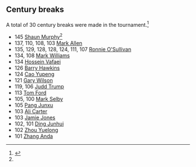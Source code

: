 ==Century breaks==
A total of 30 century breaks were made in the tournament.<ref name="WST_Live_Scores">{{cite web |title=World Snooker – Live Scores |url=https://www.wst.tv/matches |publisher=[[World Snooker Tour]] |access-date=16 January 2024}}</ref>
{{div col}}
* 145 {{ndash}} [[Shaun Murphy]]<ref name="Murphy_145" />
* 137, 110, 108, 103 {{ndash}} [[Mark Allen (snooker player)|Mark Allen]]
* 135, 129, 128, 128, 124, 111, 107 {{ndash}} [[Ronnie O'Sullivan]]
* 134, 108 {{ndash}} [[Mark Williams (snooker player)|Mark Williams]]
* 134 {{ndash}} [[Hossein Vafaei]]
* 126 {{ndash}} [[Barry Hawkins]]
* 124 {{ndash}} [[Cao Yupeng]]
* 121 {{ndash}} [[Gary Wilson (snooker player)|Gary Wilson]]
* 119, 106 {{ndash}} [[Judd Trump]]
* 113 {{ndash}} [[Tom Ford (snooker player)|Tom Ford]]
* 105, 100 {{ndash}} [[Mark Selby]]
* 105 {{ndash}} [[Pang Junxu]]
* 103 {{ndash}} [[Ali Carter]]
* 103 {{ndash}} [[Jamie Jones (snooker player)|Jamie Jones]]
* 102, 101 {{ndash}} [[Ding Junhui]]
* 102 {{ndash}} [[Zhou Yuelong]]
* 101 {{ndash}} [[Zhang Anda]]
{{div col end}}
